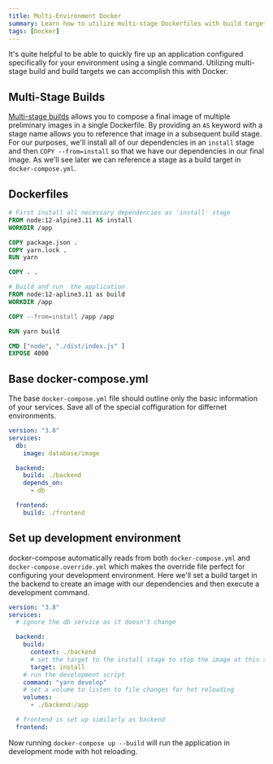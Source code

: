 ```yaml
---
title: Multi-Environment Docker
summary: Learn how to utilize multi-stage Dockerfiles with build targets to support multiple environments.
tags: [Docker]
---
```


It's quite helpful to be able to quickly fire up an application configured specifically for your environment using a single command.
Utilizing multi-stage build and build targets we can accomplish this with Docker.

## Multi-Stage Builds

[Multi-stage builds](https://docs.docker.com/develop/develop-images/multistage-build/) allows you to compose a final image of multiple preliminary images in a single Dockerfile.
By providing an `AS` keyword with a stage name allows you to reference that image in a subsequent build stage.
For our purposes, we'll install all of our dependencies in an `install` stage and then `COPY --from=install` so that we have our dependencies in our final image.
As we'll see later we can reference a stage as a build target in `docker-compose.yml`.

## Dockerfiles

```Dockerfile
# First install all necessary dependencies as 'install' stage
FROM node:12-alpine3.11 AS install
WORKDIR /app

COPY package.json .
COPY yarn.lock .
RUN yarn

COPY . .

# Build and run  the application
FROM node:12-apline3.11 as build
WORKDIR /app

COPY --from=install /app /app

RUN yarn build

CMD ["node", "./dist/index.js" ]
EXPOSE 4000
```

## Base docker-compose.yml

The base `docker-compose.yml` file should outline only the basic information of your services. Save all of the special coffiguration for differnet environments.

```yml
version: "3.8"
services:
  db:
    image: database/image

  backend:
    build: ./backend
    depends_on:
      - db

  frontend:
    build: ./frontend
```

## Set up development environment

docker-compose automatically reads from both `docker-compose.yml` and `docker-compose.override.yml` which makes the override file perfect for configuring your development environment.
Here we'll set a build target in the backend to create an image with our dependencies and then execute a development command.

```yml
version: "3.8"
services:
  # ignore the db service as it doesn't change

  backend:
    build:
      context: ./backend
      # set the target to the install stage to stop the image at this step
      target: install
    # run the development script
    command: "yarn develop"
    # set a volume to listen to file changes for hot reloading
    volumes:
      - ./backend:/app

  # frontend is set up similarly as backend
  frontend:
```

Now running `docker-compose up --build` will run the application in development mode with hot reloading.

